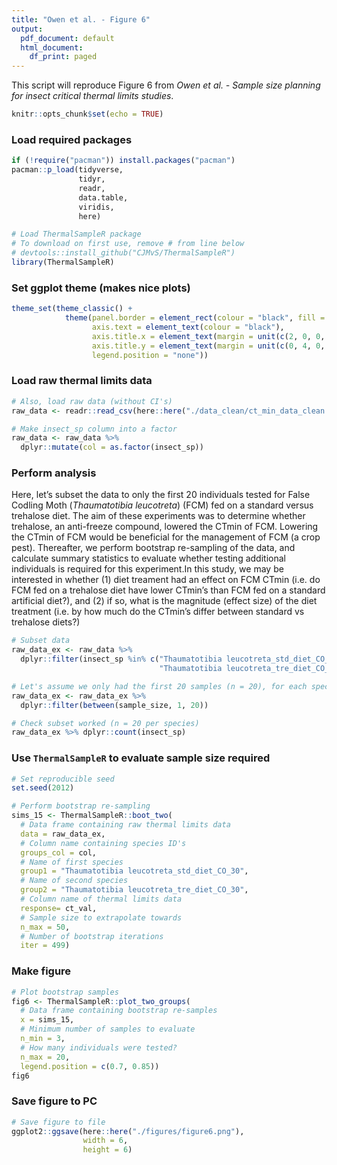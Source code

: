 ```yaml
---
title: "Owen et al. - Figure 6"
output:
  pdf_document: default
  html_document:
    df_print: paged
---
```


This script will reproduce Figure 6 from *Owen et al. - Sample size planning for insect critical thermal limits studies*. 

```r
knitr::opts_chunk$set(echo = TRUE)
```

### Load required packages 

```r
if (!require("pacman")) install.packages("pacman")
pacman::p_load(tidyverse, 
               tidyr,
               readr,
               data.table,
               viridis,
               here)

# Load ThermalSampleR package
# To download on first use, remove # from line below 
# devtools::install_github("CJMvS/ThermalSampleR")
library(ThermalSampleR)
```

### Set ggplot theme (makes nice plots)

```r
theme_set(theme_classic() +
            theme(panel.border = element_rect(colour = "black", fill = NA),
                  axis.text = element_text(colour = "black"),
                  axis.title.x = element_text(margin = unit(c(2, 0, 0, 0), "mm")),
                  axis.title.y = element_text(margin = unit(c(0, 4, 0, 0), "mm")),
                  legend.position = "none"))
```

### Load raw thermal limits data 

```r
# Also, load raw data (without CI's)
raw_data <- readr::read_csv(here::here("./data_clean/ct_min_data_clean.csv"))

# Make insect_sp column into a factor 
raw_data <- raw_data %>%
  dplyr::mutate(col = as.factor(insect_sp))
```

### Perform analysis

Here, let's subset the data to only the first 20 individuals tested for False Codling Moth (*Thaumatotibia leucotreta*) (FCM) fed on a standard versus trehalose diet. The aim of these experiments was to determine whether trehalose, an anti-freeze compound, lowered the CTmin of FCM. Lowering the CTmin of FCM would be beneficial for the management of FCM (a crop pest). Thereafter, we perform bootstrap re-sampling of the data, and calculate summary statistics to evaluate whether testing additional individuals is required for this experiment.In this study, we may be interested in whether (1) diet treament had an effect on FCM CTmin (i.e. do FCM fed on a trehalose diet have lower CTmin's than FCM fed on a standard artificial diet?), and (2) if so, what is the magnitude (effect size) of the diet treatment (i.e. by how much do the CTmin's differ between standard vs trehalose diets?)


```r
# Subset data 
raw_data_ex <- raw_data %>%
  dplyr::filter(insect_sp %in% c("Thaumatotibia leucotreta_std_diet_CO_30",
                                 "Thaumatotibia leucotreta_tre_diet_CO_30"))

# Let's assume we only had the first 20 samples (n = 20), for each species
raw_data_ex <- raw_data_ex %>%
  dplyr::filter(between(sample_size, 1, 20))

# Check subset worked (n = 20 per species)
raw_data_ex %>% dplyr::count(insect_sp)
```

### Use `ThermalSampleR` to evaluate sample size required 

```r
# Set reproducible seed 
set.seed(2012)

# Perform bootstrap re-sampling
sims_15 <- ThermalSampleR::boot_two(
  # Data frame containing raw thermal limits data
  data = raw_data_ex,
  # Column name containing species ID's 
  groups_col = col,
  # Name of first species
  group1 = "Thaumatotibia leucotreta_std_diet_CO_30",
  # Name of second species
  group2 = "Thaumatotibia leucotreta_tre_diet_CO_30",
  # Column name of thermal limits data
  response= ct_val,
  # Sample size to extrapolate towards
  n_max = 50,
  # Number of bootstrap iterations
  iter = 499)

```

### Make figure 

```r
# Plot bootstrap samples 
fig6 <- ThermalSampleR::plot_two_groups(
  # Data frame containing bootstrap re-samples
  x = sims_15,
  # Minimum number of samples to evaluate 
  n_min = 3,
  # How many individuals were tested? 
  n_max = 20,
  legend.position = c(0.7, 0.85)) 
fig6
```

### Save figure to PC   

```r
# Save figure to file 
ggplot2::ggsave(here::here("./figures/figure6.png"), 
                width = 6, 
                height = 6)
```

